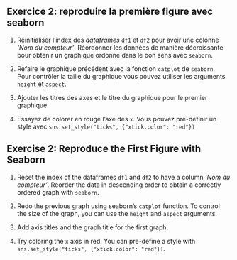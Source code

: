 :::: {.content-visible when-profile="fr"}

::: {.exercise}
## Exercice 2: reproduire la première figure avec seaborn

1. Réinitialiser l'index des _dataframes_ `df1` et `df2`
   pour avoir une colonne *'Nom du compteur'*. Réordonner les données
   de manière décroissante pour obtenir un graphique ordonné dans 
   le bon sens avec `seaborn`.

2. Refaire le graphique précédent avec la fonction `catplot` de `seaborn`. Pour
   contrôler la taille du graphique vous pouvez utiliser les arguments `height` et
   `aspect`.

3. Ajouter les titres des axes et le titre du graphique pour le premier graphique

4. Essayez de colorer en rouge l'axe des `x`. Vous pouvez pré-définir un
   style avec `sns.set_style("ticks", {"xtick.color": "red"})`

:::

::::

:::: {.content-visible when-profile="en"}
::: {.exercise}
## Exercise 2: Reproduce the First Figure with Seaborn

1. Reset the index of the dataframes `df1` and `df2` to have a column *'Nom du compteur'*. Reorder the data in descending order to obtain a correctly ordered graph with `seaborn`.

2. Redo the previous graph using seaborn's `catplot` function. To control the size of the graph, you can use the `height` and `aspect` arguments.

3. Add axis titles and the graph title for the first graph.

4. Try coloring the `x` axis in red. You can pre-define a style with `sns.set_style("ticks", {"xtick.color": "red"})`.

:::

::::
